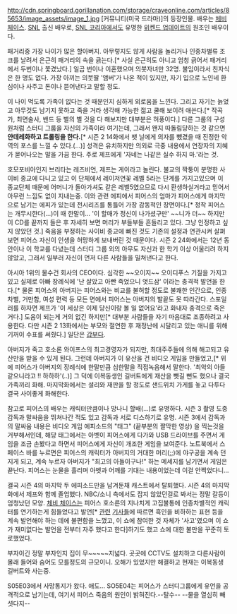 http://cdn.springboard.gorillanation.com/storage/craveonline.com/articles/85653/image_assets/image_1.jpg
[커뮤니티(미국 드라마)]의 등장인물. 배우는 [[체비 체이스]].
[[SNL]] 출신 배우로, [[SNL 코리아]]에서도 유명한 [[위켄드 업데이트]]의 원조인 배우이다.

패거리중 가장 나이가 많은 할아버지. 아무렇지도 않게 사람을 놀리거나 인종차별류 조크를 날려서 은근히 패거리의 속을 긁는다.[* 사실 은근히도 아니고 엄청 긁어서 패거리에서 두번이나 쫓겼났다.] 일곱 번이나 이혼했으며 의붓자녀만 32명. 불임이라서 친자식은 한 명도 없다. 가장 아끼는 의붓딸 '앰버'가 나온 적이 있지만, 자기 입으로 노인네 환심이나 사주고 돈이나 뜯어낸다고 말할 정도.

이 나이 먹도록 가족이 없다는 것 때문인지 심하게 외로움을 느낀다. 그리고 자기는 늙었고 아무것도 남기지 못하고 죽을 거라 생각해 가능한 젊고 쿨해 보이려 애쓴다.[* 작곡가, 최면술사, 밴드 등 별의 별 것을 다 해보지만 대부분은 허풍이다.] 다른 그룹의 구성원처럼 스터디 그룹을 자신의 가족이라 여기는데, 그래서 왠지 따돌림당하는 것 같으면 '''얀데레화하고 트롤링을 한다.'''[* 시즌 2 14화에서 팻 닐에게 의자를 뺐겼을 때 진정한 악역의 포스를 느낄 수 있다.(...)] 성격은 유치하지만 의외로 극중 내용에서 연장자의 지혜가 묻어나오는 말을 가끔 한다. 주로 제프에게 '자네는 나같은 실수 하지 마.'라는 것.

호모포비아인지 브리타는 레즈비언, 제프는 게이라고 놀린다. 불교의 짝퉁이 분명한 사이비 종교에 다니고 있고 이 단체에서 레이저연꽃 레벨 5라는 단계를 가지고있으며 이 종교단체 때문에 어머니가 돌아가셔도 같은 레벨5였으므로 다시 환생하실거라고 믿어서 아무런 느낌도 없이 지내는중. 이와 관련 에피에서 피어스의 엄마가 피어스에게 마지막으로 남기는 에피가 있는데 전시리즈를 통틀어 가장 감동적인 장면이다.[* 정작 피어스는 개무시한다(...)이 때 한말이... '이 할매가 정신이 나가셨구만' ~~니가 더~~ 하지만 이 CD를 끝까지 들은 후 자세히 보면 머리가 부들부들 흔들리고 있다. 그냥 인정하고 싶지 않았던 것.] 죽음을 부정하는 사이비 종교에 빠진 것도 기존의 설정과 연관시켜 살펴보면 피어스 자신이 인생을 허망하게 보내버린 것 때문이다. 시즌 2 24화에서는 12년 동안이나 이 학교를 다녔는데 스터디 그룹 외의 아무도 자신과 한 학기 이상 어울리려 하지 않았고, 그래서 일부러 자신이 먼저 다른 사람들을 밀쳐낸다고 한다.

아시아 1위의 물수건 회사의 CEO이다. 심각한 ~~오이지~~ 오이디푸스 기질을 가지고 있고 실제로 아빠 장례식에 '난 살았고 아빤 죽었으니 엿드삼' 이라는 충격적 발언을 한다.[* 물론 피어스의 아버지는 피어스와는 비교를 불허할 정도로 불쾌한 인간으로, 인종차별, 거만함, 여성 편력 등 모든 면에서 피어스는 아버지의 발끝도 못 따라간다. 스포일러를 하자면 제프가 '이 세상은 이제 당신이랑 볼 일 없어요'라고 화내자 충격으로 죽은 거다.] 도움이 되는게 거의 없긴 하지만[* 대부분 사람들을 자기 마음대로 조종하려고 사용한다. 다만 시즌 2 13화에서는 부모와 절연한 후 재정난에 시달리고 있는 애니를 위해 기꺼이 수표를 써줬다.] 일단은 [[갑부]]다.

아버지가 죽고 호소론 와이프스의 최고경영자가 되지만, 최대주주들에 의해 해고되고 유산만을 받을 수 있게 된다. 그런데 아버지가 이 유산을 건 비디오 게임을 만들었고,[* 위에 피어스가 아버지의 장례식에 한말만큼 심한말을 직접녹음해서 말한다. '최악의 아들 같으니라고 !! 하하하'(..)] 그 덕에 이복동생인 길버트에게 재산을 뺏길 뻔도 했으나 결국 가족끼리 화해. 마지막화에서는 셜리와 재판을 할 정도로 샌드위치 가게를 놓고 다투다 결국 사이좋게 화해한다.

참고로 피어스의 배우는 캐릭터만큼이나 망나니 할배(...)로 유명하다. 시즌 3 촬영 도중 감독과 말싸움을 뛰쳐나간 적도 있고 감독과 서로 디스하기로 유명. 시즌 3에서 감독과의 말싸움 내용은 비디오 게임 에피소드의 "태그" (끝부분의 짤막한 영상) 을 찍는것을 거부해서인데, 해당 태그에서는 아벳이 피어스에게 다가와 USB 드라이브를 주면서 게임을 조금 손봤다고 하면서 피어스에게 자신이 개조한 게임을 보여준다. 노트북에서 스페이스 바를 누르면은 피어스의 캐릭터가 아버지의 거대한 머리(;;)에 야구공을 계속 던지게 되고, 계속 누르자 아버지가 "최고의 아들이구나!" 하는 메세지를 남기면서 게임은 끝난다. 피어스는 눈물을 흘리며 아벳과 어깨를 기대는 내용이었는데 이걸 안찍었다니...

결국 시즌 4의 마지막 두 에피소드만을 남겨둔채 캐스트에서 탈퇴했다. 시즌 4의 마지막화에서 제프와 함께 졸업했다. NBC/소니 측에서도 잡지 않았던걸로 봐서는 정말 갈등이 엄청났던 모양. [[체비 체이스]]는 피어스 호소른의 지나치게 고집불통에 인종차별적인 캐릭터를 연기하는게 힘들었다고 발언[* [http://www.huffingtonpost.com/2012/10/20/chevy-chase-community-n-word_n_1992799.html 관련] [http://www.ebony.com/black-listed/entertainment-culture/chevy-chase-uses-nigger-on-community-set#axzz2jhJD1y6j 기사들]에 따르면 흑인을 비하하는 표현 등을 계속 발언해야 하는 데에 불편함을 느꼈고, 이 쇼에 참여한 것 자체가 '사고'였으며 이 쇼가 재미없다는 발언을 전부터 자주 했다고 한다]하기도 했고 쇼에 대한 불만을 꾸준히 토로했었다.


부자이긴 정말 부자인지 집이 무~~~~~지넓다. 곳곳에 CCTV도 설치하고 다른사람이 몰래 들어와 숨어도 모를정도의 규모이니. 오해가 있었지만 해결하고 현재는 이복동생 길버트와 사는중.

S05E03에서 사망통지가 왔다. 애도...
SO5E04는 피어스가 스터디그룹에게 유언을 공격적으로 남기는데, 여기서 피어스 죽음의 원인이 밝혀진다.--탈수--
--물을 열심히 빼셧다지--
